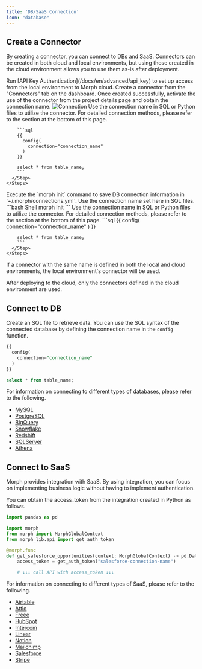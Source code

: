 ```yaml
---
title: 'DB/SaaS Connection'
icon: "database"
---
```


## Create a Connector

By creating a connector, you can connect to DBs and SaaS.
Connectors can be created in both cloud and local environments, but using those created in the cloud environment allows you to use them as-is after deployment.

<Tabs>
  <Tab title="Cloud">
    <Steps>
      <Step title="Set API Key in CLI">
        Run [API Key Authentication](/docs/en/advanced/api_key) to set up access from the local environment to Morph cloud.
      </Step>
      <Step title="Create a Connector">
        Create a connector from the "Connectors" tab on the dashboard.
      </Step>
      <Step title="Obtain Connection Name">
        Once created successfully, activate the use of the connector from the project details page and obtain the connection name.
        <img src="/assets/images/docs/connection.png" alt="Connection" />
      </Step>
      <Step title="Use Connector in SQL/Python">
        Use the connection name in SQL or Python files to utilize the connector.
        For detailed connection methods, please refer to the section at the bottom of this page.

        ```sql
        {{
          config(
            connection="connection_name"
          )
        }}

        select * from table_name;
        ```
      </Step>
    </Steps>
  </Tab>
  <Tab title="Local">
    <Steps>
      <Step title="Install morph with pip command">
        Execute the `morph init` command to save DB connection information in `~/.morph/connections.yml`. Use the connection name set here in SQL files.
        ```bash Shell
        morph init
        ```
      </Step>
      <Step title="Use Connector in SQL/Python">
        Use the connection name in SQL or Python files to utilize the connector. For detailed connection methods, please refer to the section at the bottom of this page.
        ```sql
        {{
          config(
            connection="connection_name"
          )
        }}

        select * from table_name;
        ```
      </Step>
    </Steps>
  </Tab>
</Tabs>

<Warning>
If a connector with the same name is defined in both the local and cloud environments, the local environment's connector will be used.

After deploying to the cloud, only the connectors defined in the cloud environment are used.
</Warning>

## Connect to DB

Create an SQL file to retrieve data. You can use the SQL syntax of the connected database by defining the connection name in the `config` function.

```sql
{{
  config(
    connection="connection_name"
  )
}}

select * from table_name;
```

For information on connecting to different types of databases, please refer to the following.

- [MySQL](/docs/en/advanced/connectors/mysql)
- [PostgreSQL](/docs/en/advanced/connectors/postgresql)
- [BigQuery](/docs/en/advanced/connectors/bigquery)
- [Snowflake](/docs/en/advanced/connectors/snowflake)
- [Redshift](/docs/en/advanced/connectors/redshift)
- [SQLServer](/docs/en/advanced/connectors/mssql)
- [Athena](/docs/en/advanced/connectors/athena)

## Connect to SaaS

Morph provides integration with SaaS.
By using integration, you can focus on implementing business logic without having to implement authentication.

You can obtain the access_token from the integration created in Python as follows.

```python
import pandas as pd

import morph
from morph import MorphGlobalContext
from morph_lib.api import get_auth_token

@morph.func
def get_salesforce_opportunities(context: MorphGlobalContext) -> pd.DataFrame:
    access_token = get_auth_token("salesforce-connection-name")

    # ↓↓↓ call API with access_token ↓↓↓
```

For information on connecting to different types of SaaS, please refer to the following.

- [Airtable](/docs/en/advanced/connectors/airtable)
- [Attio](/docs/en/advanced/connectors/attio)
- [Freee](/docs/en/advanced/connectors/freee)
- [HubSpot](/docs/en/advanced/connectors/hubspot)
- [Intercom](/docs/en/advanced/connectors/intercom)
- [Linear](/docs/en/advanced/connectors/linear)
- [Notion](/docs/en/advanced/connectors/notion)
- [Mailchimp](/docs/en/advanced/connectors/mailchimp)
- [Salesforce](/docs/en/advanced/connectors/salesforce)
- [Stripe](/docs/en/advanced/connectors/stripe)
